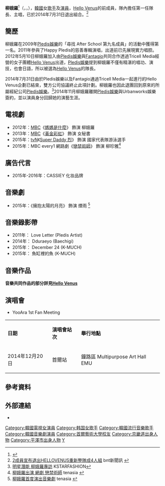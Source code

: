 {{藝人
|姓名 = 柳娥羅
|類型 = 女藝人
|圖片 =130630 헬로비너스 직찍 05.jpg
|圖片尺寸 = 
|圖片簡介 = 直接问好维纳斯，沉定的首尔赛马场，2013年
|本名 = 柳娥羅
|外文名 = 유아라 
|外文 = ko
|羅馬拼音 = Yoo A-Ra
|英文名 =
|暱稱 =小斑比
|其他藝名 = 
|國籍 = {{KOR}}
|出生日期 = {{birth_date_and_age|1992|9|26}}
|出生地點 = {{KOR}}[[京畿道|京畿道]][[平澤市|平澤市]]
|宗教信仰 = 
|語言 = [[韓語|韓語]]、[[日語|日語]]   
|職業 = [[歌手|歌手]]、[[演員|演員]]
|教育程度 = [[首爾藝術大學|首爾藝術大學]]實用音樂系 
|出道作品 = 
|出道日期 = 2012年5月10日
|代表作品 = 
|活躍年代 = 2012年-至今
|唱片公司 = 
|經紀公司 = [[Pledis娛樂|Pledis娛樂]] (2012年-2014年) <br> Urbanworks娛樂 (2014年-至今)
|相關團體 = [[Hello_Venus|Hello Venus]]
|網站 = 
}}
{{Korean
|title= 柳娥羅
|hangul= {{linktext|유|아|라}}
|hanja = {{linktext|柳|娥|羅}}
|rr = Yoo A-Ra
|mr= Yoo A-Ra
|hangulstage = 
|hanjastage = 
}}

'''柳娥羅'''<ref>{{Cite web |url=http://i.imgur.com/7ftrtqB.jpg |title=The Birth of Venus節目中秀出個人身分證名字 |access-date=2014-12-27 |archive-date=2016-03-04 |archive-url=https://web.archive.org/web/20160304210127/http://i.imgur.com/7ftrtqB.jpg |dead-url=no }}</ref>（{{lang-ko|'''유아라'''}}，{{lang-en|Yoo-Ara}}，{{bd|1992年|9月26日|}}），[[韓國|韓國]]女[[歌手|歌手]]及[[演員|演員]]，[[Hello_Venus|Hello Venus]]的前成員，隊內擔任第一任隊長、主唱，已於2014年7月31日退出組合。<ref>[http://n.yam.com/wownews/entertain/20140731/20140731457637.html/  2成員宣布退出HELLOVENUS重新整隊成4人組] {{Wayback|url=http://n.yam.com/wownews/entertain/20140731/20140731457637.html/ |date=20140811232215 }}bnt新聞訊 {{zh-tw}}</ref>

== 簡歷 ==
柳娥羅在2009年[[Pledis娛樂|Pledis娛樂]]的「尋找 After School 第九名成員」的活動中獲得第一名。2011年參與了Happy Pledis的慈善專輯演唱，出道前已先展現實力唱腔。2012年5月10日柳娥羅加入由[[Pledis娛樂|Pledis娛樂]]與[[Fantagio|Fantagio]]共同合作透過Tricell Media經營的女子團體[[Hello_Venus|Hello Venus]]出道，[[Pledis娛樂|Pledis娛樂]]提到柳娥羅不僅有精湛的唱功、演技，也會日語，所以被選為[[Hello_Venus|Hello Venus]]的隊長。

2014年7月31日由於Pledis娛樂以及Fantagio通過Tricell Media一起進行的Hello Venus企劃已結束，雙方公司協議終止此項計劃。柳娥羅也因此退團回到原來的所屬經紀公司[[Pledis娛樂|Pledis娛樂]]。<ref>[http://kstarfashion.com/archives/92997  明星潛能 柳娥羅專訪] {{Wayback|url=http://kstarfashion.com/archives/92997 |date=20150402181547 }}KSTARFASHION{{ko}}</ref>2014年11月柳娥羅離開[[Pledis娛樂|Pledis娛樂]]與Urbanworks娛樂簽約，並以演員身分回歸她的演藝生涯。

==電視劇==
*2012年：[[MBC|MBC]]《[[媽媽是什麼|媽媽是什麼]]》 飾演 柳娥羅
*2013年：[[MBC|MBC]]《[[黃金彩虹|黃金彩虹]]》 飾演 女秘書
*2015年：[[tvN|tvN]]《[[Super_Daddy_烈|Super Daddy 烈]]》 飾演 國家代表隊游泳選手
*2015年：MBC every1 網路劇《[[戀禁術師|戀禁術師]]》 飾演 柳珍雅<ref>[http://tenasia.hankyung.com/archives/618045 柳娥羅出演 網劇 戀禁術師 ] {{Wayback|url=http://tenasia.hankyung.com/archives/618045 |date=20160304094629 }}tenasia {{ko}}</ref>
==廣告代言==
*2015年-2016年：CASSIEY 化妆品牌

==音樂劇==
*2015年：《擁抱太陽的月亮》 飾演 煙雨 <ref>[http://tenasia.hankyung.com/archives/441232 柳娥羅首度演出音樂劇] {{Wayback|url=http://tenasia.hankyung.com/archives/441232 |date=20191113204329 }}tenasia {{ko}}</ref>
==音樂錄影帶==
*2011年： Love Letter (Pledis Artist)
*2014年： Dduraeyo (Baechigi)
*2015年： December 24 (K-MUCH)
*2015年： 魚缸裡的魚 (K-MUCH)
==音樂作品==
'''音樂共同作品的部分詳見[[Hello_Venus|Hello Venus]]'''

== 演唱會 ==
* YooAra 1st Fan Meeting
{|class=wikitable width=50%
|- style="background:#E0E0E0" align=center
|'''日期'''||'''演唱會站次'''||'''舉行地點'''
|-
| 2014年12月20日 || 首爾站 || 鐘路區 Multipurpose Art Hall EMU
|}

== 參考資料 ==
{{reflist}}

== 外部連結 ==
*{{instagram|chloe.yoo.73#}}{{ko}}

{{DEFAULTSORT: Yoo A-Ra}}
[[Category:韓國電視女演員|Category:韓國電視女演員]]
[[Category:韩国女歌手|Category:韩国女歌手]]
[[Category:韓國流行音樂歌手|Category:韓國流行音樂歌手]]
[[Category:韓國音樂劇演員|Category:韓國音樂劇演員]]
[[Category:首爾藝術大學校友|Category:首爾藝術大學校友]]
[[Category:京畿道出身人物|Category:京畿道出身人物]]
[[Category:平澤市出身人物|Category:平澤市出身人物]]
[[Category:柳姓|Y]]